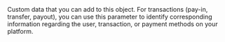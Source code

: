   

  
<ParamField body="Tag" type="string" >  
<MaxLength255Characters />     
Custom data that you can add to this object.  
For transactions (pay-in, transfer, payout), you can use this parameter to identify corresponding information regarding the user, transaction, or payment methods on your platform.  
</ParamField>